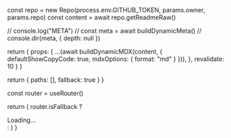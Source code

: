 

  const repo = new Repo(process.env.GITHUB_TOKEN, params.owner, params.repo)
  const content = await repo.getReadmeRaw()

  // console.log("META")
  // const meta = await buildDynamicMeta()
  // console.dir(meta, { depth: null })

  return {
    props: {
      ...(await buildDynamicMDX(content, {
        defaultShowCopyCode: true,
        mdxOptions: {
          format: "md"
        }
      })),
    },
    revalidate: 10
  }
}

  return {
    paths: [],
    fallback: true
  }
}

  const router = useRouter()

  return (
    router.isFallback
      ? <div>Loading...</div>
      : <RemoteContent />
  )
}


<DocPage />

